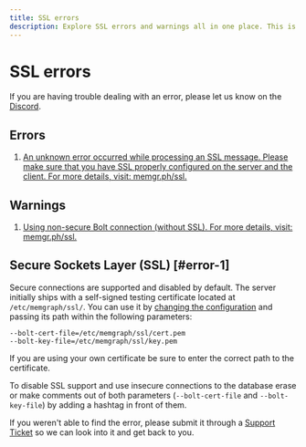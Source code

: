 ```yaml
---
title: SSL errors
description: Explore SSL errors and warnings all in one place. This is a dedicated page in our documentation of SSL error types you may encounter while using Memgraph's solution. 
---
```



# SSL errors

<Callout type="info">
If you are having trouble dealing with an error, please let us know on the <a href="https://www.discord.gg/memgraph"
target="_blank">Discord</a>.
</Callout>

## Errors

1. [An unknown error occurred while processing an SSL message. Please make sure
   that you have SSL properly configured on the server and the client. For more
   details, visit: memgr.ph/ssl.](#error-1)

## Warnings

1. [Using non-secure Bolt connection (without SSL). For more details, visit:
   memgr.ph/ssl.](#error-1)

## Secure Sockets Layer (SSL) [#error-1]

Secure connections are supported and disabled by default. The server initially
ships with a self-signed testing certificate located at `/etc/memgraph/ssl/`.
You can use it by [changing the configuration](/configuration/configuration-settings) and passing its path within the
following parameters:

```
--bolt-cert-file=/etc/memgraph/ssl/cert.pem
--bolt-key-file=/etc/memgraph/ssl/key.pem
```

If you are using your own certificate be sure to enter the correct path to the
certificate.

To disable SSL support and use insecure connections to the database erase or
make comments out of both parameters (`--bolt-cert-file` and `--bolt-key-file`)
by adding a hashtag in front of them.

<Callout type="info">
If you weren't able to find the error, please submit it through a <a href="https://support.memgraph.com"
target="_blank">Support Ticket</a> so we can look into it and get back to you.
</Callout>
